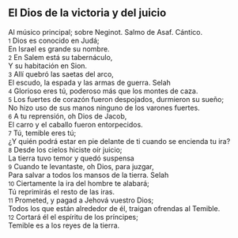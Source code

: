 == El Dios de la victoria y del juicio ==

Al músico principal; sobre Neginot. Salmo de Asaf. Cántico.<br>
{{anchor|1}} <small>1</small> Dios es conocido en Judá;<br>
En Israel es grande su nombre.<br>
{{anchor|2}} <small>2</small> En Salem está su tabernáculo,<br>
Y su habitación en Sion.<br>
{{anchor|3}} <small>3</small> Allí quebró las saetas del arco,<br>
El escudo, la espada y las armas de guerra. Selah<br>
{{anchor|4}} <small>4</small> Glorioso eres tú, poderoso más que los montes de caza.<br>
{{anchor|5}} <small>5</small> Los fuertes de corazón fueron despojados, durmieron su sueño;<br>
No hizo uso de sus manos ninguno de los varones fuertes.<br>
{{anchor|6}} <small>6</small> A tu reprensión, oh Dios de Jacob,<br>
El carro y el caballo fueron entorpecidos.<br>
{{anchor|7}} <small>7</small> Tú, temible eres tú;<br>
¿Y quién podrá estar en pie delante de ti cuando se encienda tu ira?<br>
{{anchor|8}} <small>8</small> Desde los cielos hiciste oír juicio;<br>
La tierra tuvo temor y quedó suspensa<br>
{{anchor|9}} <small>9</small> Cuando te levantaste, oh Dios, para juzgar,<br>
Para salvar a todos los mansos de la tierra. Selah<br>
{{anchor|10}} <small>10</small> Ciertamente la ira del hombre te alabará;<br>
Tú reprimirás el resto de las iras.<br>
{{anchor|11}} <small>11</small> Prometed, y pagad a Jehová vuestro Dios;<br>
Todos los que están alrededor de él, traigan ofrendas al Temible.<br>
{{anchor|12}} <small>12</small> Cortará él el espíritu de los príncipes;<br>
Temible es a los reyes de la tierra.<br>
